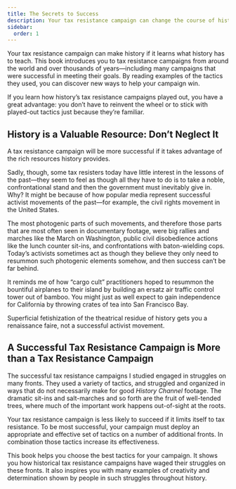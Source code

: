 ```yaml
---
title: The Secrets to Success
description: Your tax resistance campaign can change the course of history if it learns from the lessons history has to teach.
sidebar:
  order: 1
---
```


Your tax resistance campaign can make history if it learns what history has to teach.
This book introduces you to tax resistance campaigns from around the world and over thousands of years—including many campaigns that were successful in meeting their goals.
By reading examples of the tactics they used, you can discover new ways to help your campaign win.

If you learn how history’s tax resistance campaigns played out, you have a great advantage:
you don’t have to reinvent the wheel or to stick with played-out tactics just because they’re familiar.

## History is a Valuable Resource: Don’t Neglect It

A tax resistance campaign will be more successful if it takes advantage of the rich resources history provides.

Sadly, though, some tax resisters today have little interest in the lessons of the past—they seem to feel as though all they have to do is to take a noble, confrontational stand and then the government must inevitably give in.
Why?
It might be because of how popular media represent successful activist movements of the past—for example, the civil rights movement in the United States.

The most photogenic parts of such movements, and therefore those parts that are most often seen in documentary footage, were big rallies and marches like the March on Washington, public civil disobedience actions like the lunch counter sit-ins, and confrontations with baton-wielding cops.
Today’s activists sometimes act as though they believe they only need to resummon such photogenic elements somehow, and then success can’t be far behind.

It reminds me of how “cargo cult” practitioners hoped to resummon the bountiful airplanes to their island by building an ersatz air traffic control tower out of bamboo. 
You might just as well expect to gain independence for California by throwing crates of tea into San Francisco Bay.

Superficial fetishization of the theatrical residue of history gets you a renaissance faire, not a successful activist movement.

## A Successful Tax Resistance Campaign is More than a Tax Resistance Campaign

The successful tax resistance campaigns I studied engaged in struggles on many fronts.
They used a variety of tactics, and struggled and organized in ways that do not necessarily make for good <i>History Channel</i> footage.
The dramatic sit-ins and salt-marches and so forth are the fruit of well-tended trees, where much of the important work happens out-of-sight at the roots.

Your tax resistance campaign is less likely to succeed if it limits itself to tax resistance.
To be most successful, your campaign must deploy an appropriate and effective set of tactics on a number of additional fronts.
In combination those tactics increase its effectiveness.

This book helps you choose the best tactics for your campaign.
It shows you how historical tax resistance campaigns have waged their struggles on these fronts.
It also inspires you with many examples of creativity and determination shown by people in such struggles throughout history.

<Aside type="wikipedia" title="Wikipedia">
  <WikipediaBadge title="Civil rights movement" />
  <WikipediaBadge title="March on Washington" />
  <WikipediaBadge title="Sit-in movement" />
  <WikipediaBadge title="Selma-to-Montgomery marches" />
  <WikipediaBadge title="Cargo cult" />
</Aside>
